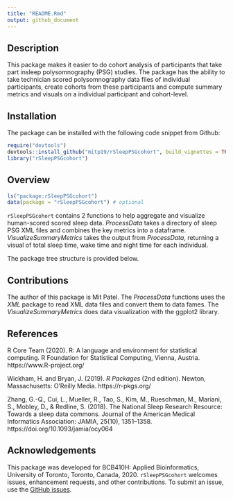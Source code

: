 ```yaml
---
title: "README.Rmd"
output: github_document
---
```


## Description
This package makes it easier to do cohort analysis of participants that take part insleep polysomnography (PSG) studies. The package has the ability to take technician scored polysomnography data files of individual participants, create cohorts from these participants and compute summary metrics and visuals on a individual participant and cohort-level.

## Installation 
The package can be installed with the following code snippet from Github: 

```r
require("devtools")
devtools::install_github("mitp19/rSleepPSGcohort", build_vignettes = TRUE)
library("rSleepPSGcohort")
```




## Overview 
```r
ls("package:rSleepPSGcohort")
data(package = "rSleepPSGcohort") # optional
```

`rSleepPSGcohort` contains 2 functions to help aggregate and visualize human-scored scored sleep data. *ProcessData* takes a directory of sleep PSG XML files and combines the key
metrics into a dataframe. *VisualizeSummaryMetrics* takes the output from *ProcessData*, returning a visual of total sleep time, wake time and night time for each individual. 

The package tree structure is provided below.


## Contributions
The author of this package is Mit Patel. The *ProcessData* functions uses the *XML* package to read XML data files and convert them to data fames. The *VisualizeSummaryMetrics* does data visualization with the ggplot2 library.  


## References
R Core Team (2020). R: A language and environment for statistical computing. R Foundation for Statistical Computing, Vienna, Austria. https://www.R-project.org/
  
Wickham, H. and Bryan, J. (2019). *R Packages* (2nd edition). Newton, Massachusetts: O'Reilly Media. https://r-pkgs.org/

Zhang, G.-Q., Cui, L., Mueller, R., Tao, S., Kim, M., Rueschman, M., Mariani, S., Mobley, D., & Redline, S. (2018). The National Sleep Research Resource: Towards a sleep data commons. Journal of the American Medical Informatics Association: JAMIA, 25(10), 1351–1358. https://doi.org/10.1093/jamia/ocy064


## Acknowledgements 
This package was developed for BCB410H: Applied Bioinformatics, University of Toronto, Toronto, Canada, 2020. `rSleepPSGcohort` welcomes issues, enhancement requests, and other contributions. To submit an issue, use the [GitHub issues](https://github.com/mitp19/rSleepPSGcohort/issues).

